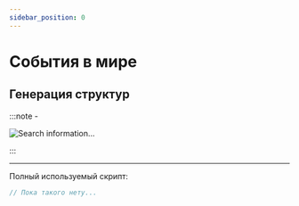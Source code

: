 ```yaml
---
sidebar_position: 0
---
```


# События в мире

## Генерация структур

:::note -

![Search information...](../../.resourses/he-loading.gif)

:::

---

Полный используемый скрипт:

```kts
// Пока такого нету...
```
